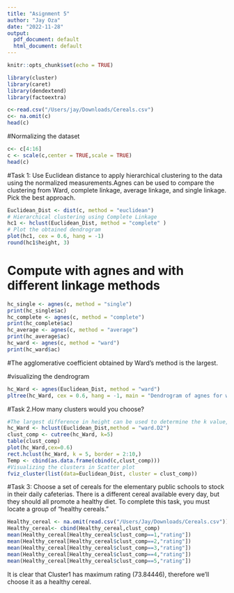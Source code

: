 ```yaml
---
title: "Asignment 5"
author: "Jay Oza"
date: "2022-11-28"
output:
  pdf_document: default
  html_document: default
---
```


```r
knitr::opts_chunk$set(echo = TRUE)
```


```r
library(cluster)
library(caret)
library(dendextend)
library(factoextra)
```

```r
c<-read.csv("/Users/jay/Downloads/Cereals.csv")
c<- na.omit(c)
head(c)
```

#Normalizing the dataset
```r
c<- c[4:16]
c <- scale(c,center = TRUE,scale = TRUE)
head(c)
```
#Task 1: Use Euclidean distance to apply hierarchical clustering to the data using the normalized measurements.Agnes can be used to compare the clustering from Ward, complete linkage, average linkage, and single linkage. Pick the best approach.
```r
Euclidean_Dist <- dist(c, method = "euclidean")
# Hierarchical clustering using Complete Linkage
hc1 <- hclust(Euclidean_Dist, method = "complete" )
# Plot the obtained dendrogram
plot(hc1, cex = 0.6, hang = -1)
round(hc1$height, 3)
```


# Compute with agnes and with different linkage methods
```r
hc_single <- agnes(c, method = "single")
print(hc_single$ac)
hc_complete <- agnes(c, method = "complete")
print(hc_complete$ac)
hc_average <- agnes(c, method = "average")
print(hc_average$ac)
hc_ward <- agnes(c, method = "ward")
print(hc_ward$ac)
```
#The agglomerative coefficient obtained by Ward's method is the largest. 

#visualizing  the dendrogram
```r
hc_Ward <- agnes(Euclidean_Dist, method = "ward")
pltree(hc_Ward, cex = 0.6, hang = -1, main = "Dendrogram of agnes for ward") 
```

#Task 2.How many clusters would you choose?
```r
#The largest difference in height can be used to determine the k value, hence K =5 is the best option.
hc_Ward <- hclust(Euclidean_Dist,method = "ward.D2")
clust_comp <- cutree(hc_Ward, k=5)
table(clust_comp)
plot(hc_Ward,cex=0.6)
rect.hclust(hc_Ward, k = 5, border = 2:10,)
Temp <- cbind(as.data.frame(cbind(c,clust_comp)))
#Visualizing the clusters in Scatter plot
fviz_cluster(list(data=Euclidean_Dist, cluster = clust_comp))
```

#Task 3: Choose a set of cereals for the elementary public schools to stock in their daily cafeterias. There is a different cereal available every day, but they should all promote a healthy diet. To complete this task, you must locate a group of "healthy cereals."
```r
Healthy_cereal <- na.omit(read.csv("/Users/Jay/Downloads/Cereals.csv"))
Healthy_cereal<- cbind(Healthy_cereal,clust_comp)
mean(Healthy_cereal[Healthy_cereal$clust_comp==1,"rating"])
mean(Healthy_cereal[Healthy_cereal$clust_comp==2,"rating"])
mean(Healthy_cereal[Healthy_cereal$clust_comp==3,"rating"])
mean(Healthy_cereal[Healthy_cereal$clust_comp==4,"rating"])
mean(Healthy_cereal[Healthy_cereal$clust_comp==5,"rating"])
```

It is clear that Cluster1 has maximum rating (73.84446), therefore we'll choose it as a healthy cereal.
